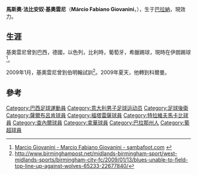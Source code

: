 {{Infobox Football biography
| playername             = 馬斯奧·基奧雲尼
| image                =
| fullname             = Márcio Fabiano Giovanini
| dateofbirth          = {{Birth date and age|1978|10|17|df=y}}
| cityofbirth          = [[巴拉納|巴拉納]]
| countryofbirth       = [[巴西|巴西]]
| height               = {{height|m=1.88}}<ref>[http://www.playerhistory.com/player/42466/ Marcio Fabiano Giovanini(Marcio Giovanini) - Playerhistory.com]</ref>
| position             = [[後衛_(足球)|後衛]]<ref>[http://de.imscouting.com/player.aspx?id=Uwerj8T+CfpP+Ni1btuNyg||&name=Marcio+Giovanini Spielerkarte :: Marcio Giovanini | IMScouting]{{dead link|date=2018年5月 |bot=InternetArchiveBot |fix-attempted=yes }}</ref>
| currentclub          = {{tsl|en|Mes Kerman F.C.||科爾曼}}
| clubnumber           = 23       
| youthclubs          = 
| youthyears          =  
| years               = 2000-01<br/>2001-02<br/>2002-04<br/>2004-05<br/>2005<br/>2005-06<br/>2006-07<br/>2007-08<br/>2008-09<br/>2009<br/>2009-
| clubs               = {{tsl|en|J. Malucelli Futebol||Malutrom}}<br/>[[薩爾布呂肯足球俱樂部|薩爾布呂肯]]<br/>[[福塔雷薩體育會|福塔雷薩]]<br/>[[特拉維夫馬卡比|特拉維夫馬卡比]]<br/>[[皇家沙勒罗瓦体育俱乐部|查內爾]]<br/>[[拿華|拿華]]<br/>[[彼達迪華馬卡比足球會|彼達迪華馬卡比]]<br/>[[馬卡比荷茲利亞足球會|赫茲立亞馬卡比]]<br/>[[韦里亚足球俱乐部|韋里亞]]<br/>{{tsl|en|Campinense Clube||卡皮尼斯}}<br/>{{tsl|en|Mes Kerman F.C.||科爾曼}}
| caps(goals)         = {{0}}{{0}}2{{0}} (0)<br/> {{0}}18{{0}} (0)<br/> {{0}}14{{0}} (0)<br/> {{0}}6{{0}} (0)<br/>{{0}}{{0}}1{{0}} (0)<br/><br/><br/><br/>{{0}}11{{0}} (0)<br/> {{0}}{{0}}4{{0}} (0)<br/>{{0}}19{{0}} (1)
| pcupdate             = 23 February 2010
| ntupdate             = June 19, 2009
}}

'''馬斯奧·法比安奴·基奧雲尼'''（'''Márcio Fabiano Giovanini'''，{{bd|1978年|10月17日|catidx=Márcio Fabiano Giovanini}}），生于[[巴拉納|巴拉納]]，現效力{{tsl|en|Mes Kerman F.C.||科爾曼}}。

==生涯==

基奧雲尼曾到巴西，德國，以色列，比利時，葡萄牙，希臘踢球，現時在伊朗踢球<ref>[http://br.sambafoot.com/jogadores/3284_Marcio_Giovanini.html Marcio Giovanini - Marcio Fabiano Giovanini - sambafoot.com] {{webarchive|url=https://web.archive.org/web/20090604215722/http://br.sambafoot.com/jogadores/3284_Marcio_Giovanini.html |date=2009-06-04 }}</ref>。

2009年1月，基奧雲尼曾到伯明翰試訓<ref>http://www.birminghampost.net/midlands-birmingham-sport/west-midlands-sports/birmingham-city-fc/2009/01/13/blues-unable-to-field-top-line-up-against-wolves-65233-22677840/</ref>。2009年夏天，他轉到科爾曼。

== 參考 ==
{{reflist}}

{{DEFAULTSORT:Giovanini, Marcio}}
[[Category:巴西足球運動員|Category:巴西足球運動員]]
[[Category:意大利男子足球运动员|Category:意大利男子足球运动员]]
[[Category:足球後衛|Category:足球後衛]]
[[Category:薩爾布呂肯球員|Category:薩爾布呂肯球員]]
[[Category:福塔雷薩球員|Category:福塔雷薩球員]]
[[Category:特拉維夫馬卡比球員|Category:特拉維夫馬卡比球員]]
[[Category:查內爾球員|Category:查內爾球員]]
[[Category:拿華球員|Category:拿華球員]]
[[Category:巴拉那州人|Category:巴拉那州人]]
[[Category:葡超球員|Category:葡超球員]]